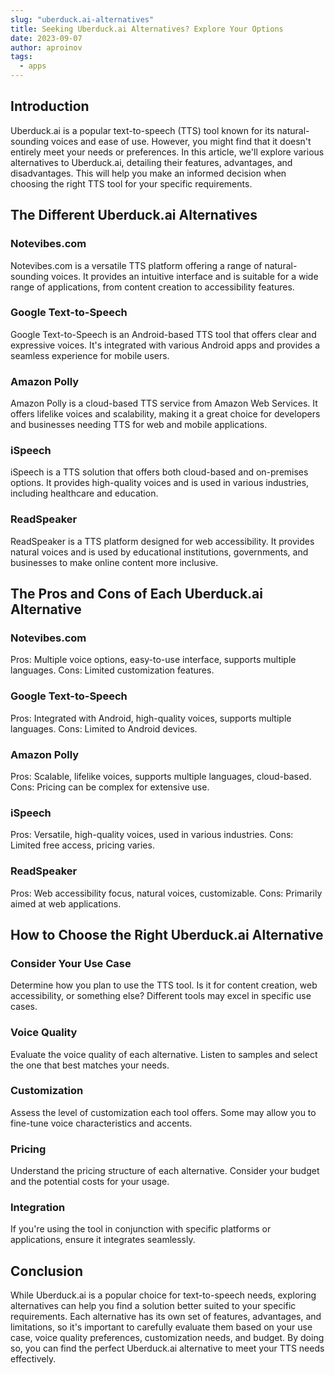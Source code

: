 ---
slug: "uberduck.ai-alternatives"
title: Seeking Uberduck.ai Alternatives? Explore Your Options
date: 2023-09-07
author: aproinov
tags:
  - apps
---

## Introduction

Uberduck.ai is a popular text-to-speech (TTS) tool known for its natural-sounding voices and ease of use. However, you might find that it doesn't entirely meet your needs or preferences. In this article, we'll explore various alternatives to Uberduck.ai, detailing their features, advantages, and disadvantages. This will help you make an informed decision when choosing the right TTS tool for your specific requirements.

## The Different Uberduck.ai Alternatives

### Notevibes.com

Notevibes.com is a versatile TTS platform offering a range of natural-sounding voices. It provides an intuitive interface and is suitable for a wide range of applications, from content creation to accessibility features.

### Google Text-to-Speech

Google Text-to-Speech is an Android-based TTS tool that offers clear and expressive voices. It's integrated with various Android apps and provides a seamless experience for mobile users.

### Amazon Polly

Amazon Polly is a cloud-based TTS service from Amazon Web Services. It offers lifelike voices and scalability, making it a great choice for developers and businesses needing TTS for web and mobile applications.

### iSpeech

iSpeech is a TTS solution that offers both cloud-based and on-premises options. It provides high-quality voices and is used in various industries, including healthcare and education.

### ReadSpeaker

ReadSpeaker is a TTS platform designed for web accessibility. It provides natural voices and is used by educational institutions, governments, and businesses to make online content more inclusive.

## The Pros and Cons of Each Uberduck.ai Alternative

### Notevibes.com

Pros: Multiple voice options, easy-to-use interface, supports multiple languages.
Cons: Limited customization features.

### Google Text-to-Speech

Pros: Integrated with Android, high-quality voices, supports multiple languages.
Cons: Limited to Android devices.

### Amazon Polly

Pros: Scalable, lifelike voices, supports multiple languages, cloud-based.
Cons: Pricing can be complex for extensive use.

### iSpeech

Pros: Versatile, high-quality voices, used in various industries.
Cons: Limited free access, pricing varies.

### ReadSpeaker

Pros: Web accessibility focus, natural voices, customizable.
Cons: Primarily aimed at web applications.

## How to Choose the Right Uberduck.ai Alternative

### Consider Your Use Case

Determine how you plan to use the TTS tool. Is it for content creation, web accessibility, or something else? Different tools may excel in specific use cases.

### Voice Quality

Evaluate the voice quality of each alternative. Listen to samples and select the one that best matches your needs.

### Customization

Assess the level of customization each tool offers. Some may allow you to fine-tune voice characteristics and accents.

### Pricing

Understand the pricing structure of each alternative. Consider your budget and the potential costs for your usage.

### Integration

If you're using the tool in conjunction with specific platforms or applications, ensure it integrates seamlessly.

## Conclusion

While Uberduck.ai is a popular choice for text-to-speech needs, exploring alternatives can help you find a solution better suited to your specific requirements. Each alternative has its own set of features, advantages, and limitations, so it's important to carefully evaluate them based on your use case, voice quality preferences, customization needs, and budget. By doing so, you can find the perfect Uberduck.ai alternative to meet your TTS needs effectively.
